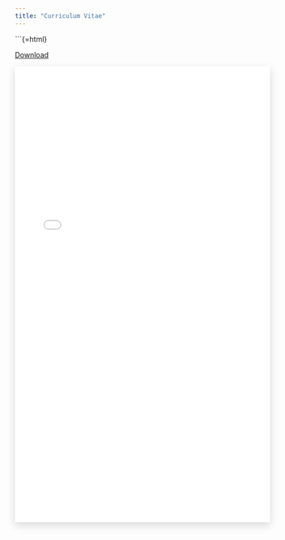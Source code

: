 ```yaml
---
title: "Curriculum Vitae"
---
```


```{=html}

<div class="text-center my-3">
  <a class="btn btn-danger btn-lg"
     href="Files/Resume.pdf"
     download
     aria-label="Download CV (PDF)">
    Download
  </a>
</div>

<div class="border rounded-3 overflow-hidden" style="box-shadow:0 6px 16px rgba(0,0,0,.15);">
  <iframe
    src="Files/Resume.pdf#view=FitH"
    title="CV preview"
    style="width:100%; height:900px; border:0;">
  </iframe>
</div>
